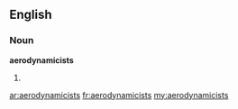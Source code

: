 ==English==

===Noun===
'''aerodynamicists'''

# {{plural of|[[aerodynamicist]]}}

[[ar:aerodynamicists]]
[[fr:aerodynamicists]]
[[my:aerodynamicists]]